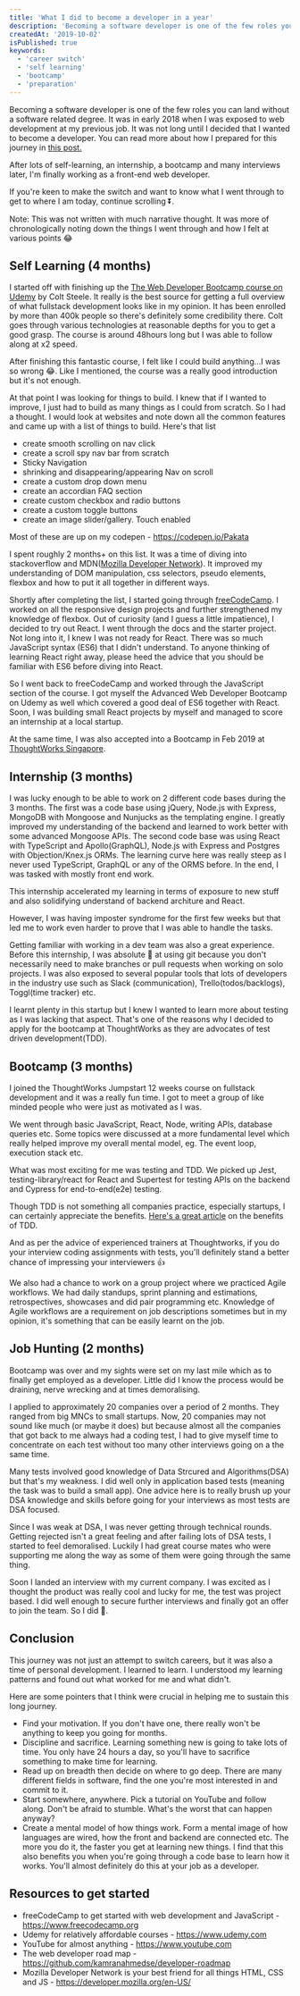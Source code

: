 ```yaml
---
title: 'What I did to become a developer in a year'
description: 'Becoming a software developer is one of the few roles you can land without a software related degree. In this post, I am recounting the things I did to secure a developer role within a year. If I can do it, you can too!'
createdAt: '2019-10-02'
isPublished: true
keywords:
  - 'career switch'
  - 'self learning'
  - 'bootcamp'
  - 'preparation'
---
```


Becoming a software developer is one of the few roles you can land without a software related degree. It was in early 2018 when I was exposed to web development at my previous job. It was not long until I decided that I wanted to become a developer. You can read more about how I prepared for this journey in [this post.](https://pakatagoh.com/blog/switching-to-software-development-as-a-career)

After lots of self-learning, an internship, a bootcamp and many interviews later, I'm finally working as a front-end web developer.

If you're keen to make the switch and want to know what I went through to get to where I am today, continue scrolling ⏬. 

Note: This was not written with much narrative thought. It was more of chronologically noting down the things I went through and how I felt at various points 😂

## Self Learning (4 months)

I started off with finishing up the [The Web Developer Bootcamp course on Udemy](https://www.udemy.com/course/the-web-developer-bootcamp/) by Colt Steele. It really is the best source for getting a full overview of what fullstack development looks like in my opinion. It has been enrolled by more than 400k people so there's definitely some credibility there. Colt goes through various technologies at reasonable depths for you to get a good grasp. The course is around 48hours long but I was able to follow along at x2 speed.

After finishing this fantastic course, I felt like I could build anything...I was so wrong 😂. Like I mentioned, the course was a really good introduction but it's not enough.

At that point I was looking for things to build. I knew that if I wanted to improve, I just had to build as many things as I could from scratch.
So I had a thought. I would look at websites and note down all the common features and came up with a list of things to build. Here's that list

- create smooth scrolling on nav click
- create a scroll spy nav bar from scratch
- Sticky Navigation
- shrinking and disappearing/appearing Nav on scroll
- create a custom drop down menu
- create an accordian FAQ section
- create custom checkbox and radio buttons
- create a custom toggle buttons
- create an image slider/gallery. Touch enabled

Most of these are up on my codepen - https://codepen.io/Pakata

I spent roughly 2 months+ on this list. It was a time of diving into stackoverflow and MDN([Mozilla Developer Network](https://developer.mozilla.org/en-US/)). It improved my understanding of DOM manipulation, css selectors, pseudo elements, flexbox and how to put it all together in different ways.

Shortly after completing the list, I started going through [freeCodeCamp](https://www.freecodecamp.org). I worked on all the responsive design projects and further strengthened my knowledge of flexbox. Out of curiosity (and I guess a little impatience), I decided to try out React. I went through the docs and the starter project. Not long into it, I knew I was not ready for React. There was so much JavaScript syntax (ES6) that I didn't understand. To anyone thinking of learning React right away, please heed the advice that you should be familiar with ES6 before diving into React.

So I went back to freeCodeCamp and worked through the JavaScript section of the course. I got myself the Advanced Web Developer Bootcamp on Udemy as well which covered a good deal of ES6 together with React. Soon, I was building small React projects by myself and managed to score an internship at a local startup.

At the same time, I was also accepted into a Bootcamp in Feb 2019 at [ThoughtWorks Singapore](https://www.thoughtworks.com/jumpstart).

## Internship (3 months)

I was lucky enough to be able to work on 2 different code bases during the 3 months. The first was a code base using jQuery, Node.js with Express, MongoDB with Mongoose and Nunjucks as the templating engine. I greatly improved my understanding of the backend and learned to work better with some advanced Mongoose APIs. The second code base was using React with TypeScript and Apollo(GraphQL), Node.js with Express and Postgres with Objection/Knex.js ORMs. The learning curve here was really steep as I never used TypeScript, GraphQL or any of the ORMS before. In the end, I was tasked with mostly front end work.

This internship accelerated my learning in terms of exposure to new stuff and also solidifying understand of backend architure and React.

However, I was having imposter syndrome for the first few weeks but that led me to work even harder to prove that I was able to handle the tasks.

Getting familiar with working in a dev team was also a great experience. Before this internship, I was absolute 💩 at using git because you don't necessarily need to make branches or pull requests when working on solo projects. I was also exposed to several popular tools that lots of developers in the industry use such as Slack (communication), Trello(todos/backlogs), Toggl(time tracker) etc.

I learnt plenty in this startup but I knew I wanted to learn more about testing as I was lacking that aspect. That's one of the reasons why I decided to apply for the bootcamp at ThoughtWorks as they are advocates of test driven development(TDD). 

## Bootcamp (3 months)

I joined the ThoughtWorks Jumpstart 12 weeks course on fullstack development and it was a really fun time. I got to meet a group of like minded people who were just as motivated as I was. 

We went through basic JavaScript, React, Node, writing APIs, database queries etc. Some topics were discussed at a more fundamental level which really helped improve my overall mental model, eg. The event loop, execution stack etc. 

What was most exciting for me was testing and TDD. We picked up Jest, testing-library/react for React and Supertest for testing APIs on the backend and Cypress for end-to-end(e2e) testing. 

Though TDD is not something all companies practice, especially startups, I can certainly appreciate the benefits. [Here's a great article](http://butunclebob.com/ArticleS.UncleBob.TheThreeRulesOfTdd) on the benefits of TDD. 

And as per the advice of experienced trainers at Thoughtworks, if you do your interview coding assignments with tests, you'll definitely stand a better chance of impressing your interviewers 👍

We also had a chance to work on a group project where we practiced Agile workflows. We had daily standups, sprint planning and estimations, retrospectives, showcases and did pair programming etc. Knowledge of Agile workflows are a requirement on job descriptions sometimes but in my opinion, it's something that can be easily learnt on the job. 

## Job Hunting (2 months)

Bootcamp was over and my sights were set on my last mile which as to finally get employed as a developer. Little did I know the process would be draining, nerve wrecking and at times demoralising. 

I applied to approximately 20 companies over a period of 2 months. They ranged from big MNCs to small startups. Now, 20 companies may not sound like much (or maybe it does) but because almost all the companies that got back to me always had a coding test, I had to give myself time to concentrate on each test without too many other interviews going on a the same time. 

Many tests involved good knowledge of Data Strcured and Algorithms(DSA) but that's my weakness. I did well only in application based tests (meaning the task was to build a small app). One advice here is to really brush up your DSA knowledge and skills before going for your interviews as most tests are DSA focused. 

Since I was weak at DSA, I was never getting through technical rounds. Getting rejected isn't a great feeling and after failing lots of DSA tests, I started to feel demoralised. Luckily I had great course mates who were supporting me along the way as some of them were going through the same thing. 

Soon I landed an interview with my current company. I was excited as I thought the product was really cool and lucky for me, the test was project based. I did well enough to secure further interviews and finally got an offer to join the team. So I did 🥳. 

## Conclusion

This journey was not just an attempt to switch careers, but it was also a time of personal development. I learned to learn. I understood my learning patterns and found out what worked for me and what didn't. 

Here are some pointers that I think were crucial in helping me to sustain this long journey. 

- Find your motivation. If you don't have one, there really won't be anything to keep you going for months.
- Discipline and sacrifice. Learning something new is going to take lots of time. You only have 24 hours a day, so you'll have to sacrifice something to make time for learning.
- Read up on breadth then decide on where to go deep. There are many different fields in software, find the one you're most interested in and commit to it.
- Start somewhere, anywhere. Pick a tutorial on YouTube and follow along. Don't be afraid to stumble. What's the worst that can happen anyway?
- Create a mental model of how things work. Form a mental image of how languages are wired, how the front and backend are connected etc. The more you do it, the faster you get at learning new things. I find that this also benefits you when you're going through a code base to learn how it works. You'll almost definitely do this at your job as a developer. 


## Resources to get started

- freeCodeCamp to get started with web development and JavaScript - https://www.freecodecamp.org
- Udemy for relatively affordable courses - https://www.udemy.com
- YouTube for almost anything - https://www.youtube.com
- The web developer road map - https://github.com/kamranahmedse/developer-roadmap
- Mozilla Developer Network is your best friend for all things HTML, CSS and JS - https://developer.mozilla.org/en-US/
